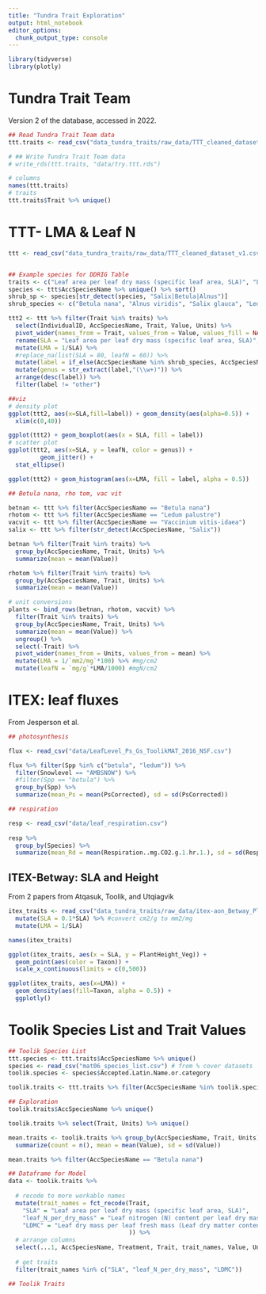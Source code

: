 ```yaml
---
title: "Tundra Trait Exploration"
output: html_notebook
editor_options: 
  chunk_output_type: console
---
```

```r
library(tidyverse)
library(plotly)
```

# Tundra Trait Team

Version 2 of the database, accessed in 2022. 

```r
## Read Tundra Trait Team data
ttt.traits <- read_csv("data_tundra_traits/raw_data/TTT_cleaned_dataset_v1.csv")

# ## Write Tundra Trait Team data 
# write_rds(ttt.traits, "data/try.ttt.rds")

# columns
names(ttt.traits) 
# traits
ttt.traits$Trait %>% unique()
```

# TTT- LMA & Leaf N
```r

ttt <- read_csv("data_tundra_traits/raw_data/TTT_cleaned_dataset_v1.csv")


## Example species for DDRIG Table
traits <- c("Leaf area per leaf dry mass (specific leaf area, SLA)", "Leaf nitrogen (N) content per leaf dry mass")
species <- ttt$AccSpeciesName %>% unique() %>% sort()
shrub_sp <- species[str_detect(species, "Salix|Betula|Alnus")]
shrub_species <- c("Betula nana", "Alnus viridis", "Salix glauca", "Ledum palustre", "Cassiope tetragona", "Vaccinium vitis-idaea", "Vaccinium uliginosum", "Eriophorum vaginatum", "Carex bigelowii")

ttt2 <- ttt %>% filter(Trait %in% traits) %>% 
  select(IndividualID, AccSpeciesName, Trait, Value, Units) %>% 
  pivot_wider(names_from = Trait, values_from = Value, values_fill = NA) %>% 
  rename(SLA = "Leaf area per leaf dry mass (specific leaf area, SLA)", leafN = "Leaf nitrogen (N) content per leaf dry mass") %>% 
  mutate(LMA = 1/SLA) %>% 
  #replace_na(list(SLA = 80, leafN = 60)) %>% 
  mutate(label = if_else(AccSpeciesName %in% shrub_species, AccSpeciesName, "other")) %>% 
  mutate(genus = str_extract(label,"(\\w+)")) %>% 
  arrange(desc(label)) %>% 
  filter(label != "other")

##viz
# density plot
ggplot(ttt2, aes(x=SLA,fill=label)) + geom_density(aes(alpha=0.5)) +
  xlim(c(0,40))

ggplot(ttt2) + geom_boxplot(aes(x = SLA, fill = label))
# scatter plot 
ggplot(ttt2, aes(x=SLA, y = leafN, color = genus)) + 
         geom_jitter() + 
  stat_ellipse()

ggplot(ttt2) + geom_histogram(aes(x=LMA, fill = label, alpha = 0.5))

## Betula nana, rho tom, vac vit

betnan <- ttt %>% filter(AccSpeciesName == "Betula nana")
rhotom <- ttt %>% filter(AccSpeciesName == "Ledum palustre")
vacvit <- ttt %>% filter(AccSpeciesName == "Vaccinium vitis-idaea")
salix <- ttt %>% filter(str_detect(AccSpeciesName, "Salix"))

betnan %>% filter(Trait %in% traits) %>% 
  group_by(AccSpeciesName, Trait, Units) %>% 
  summarize(mean = mean(Value))

rhotom %>% filter(Trait %in% traits) %>% 
  group_by(AccSpeciesName, Trait, Units) %>% 
  summarize(mean = mean(Value))

# unit conversions
plants <- bind_rows(betnan, rhotom, vacvit) %>% 
  filter(Trait %in% traits) %>% 
  group_by(AccSpeciesName, Trait, Units) %>% 
  summarize(mean = mean(Value)) %>% 
  ungroup() %>% 
  select(-Trait) %>% 
  pivot_wider(names_from = Units, values_from = mean) %>% 
  mutate(LMA = 1/`mm2/mg`*100) %>% #mg/cm2
  mutate(leafN = `mg/g`*LMA/1000) #mgN/cm2
```


# ITEX: leaf fluxes 

From Jesperson et al. 
```r

## photosynthesis

flux <- read_csv("data/LeafLevel_Ps_Gs_ToolikMAT_2016_NSF.csv")

flux %>% filter(Spp %in% c("betula", "ledum")) %>% 
  filter(Snowlevel == "AMBSNOW") %>% 
  #filter(Spp == "betula") %>%
  group_by(Spp) %>% 
  summarize(mean_Ps = mean(PsCorrected), sd = sd(PsCorrected))

## respiration

resp <- read_csv("data/leaf_respiration.csv")
  
resp %>% 
  group_by(Species) %>% 
  summarize(mean_Rd = mean(Respiration..mg.CO2.g.1.hr.1.), sd = sd(Respiration..mg.CO2.g.1.hr.1.))

```

## ITEX-Betway: SLA and Height 

From 2 papers from Atqasuk, Toolik, and Utqiagvik 
```r

itex_traits <- read_csv("data_tundra_traits/raw_data/itex-aon_Betway_PlantTraits_2018.csv",skip =1) %>% 
  mutate(SLA = 0.1*SLA) %>% #convert cm2/g to mm2/mg
  mutate(LMA = 1/SLA)

names(itex_traits)

ggplot(itex_traits, aes(x = SLA, y = PlantHeight_Veg)) + 
  geom_point(aes(color = Taxon)) + 
  scale_x_continuous(limits = c(0,500))

ggplot(itex_traits, aes(x=LMA)) + 
  geom_density(aes(fill=Taxon, alpha = 0.5)) +
  ggplotly()
```

# Toolik Species List and Trait Values 
```r
## Toolik Species List 
ttt.species <- ttt.traits$AccSpeciesName %>% unique()
species <- read_csv("mat06_species_list.csv") # from % cover datasets
toolik.species <- species$Accepted.Latin.Name.or.category

toolik.traits <- ttt.traits %>% filter(AccSpeciesName %in% toolik.species)

## Exploration
toolik.traits$AccSpeciesName %>% unique()

toolik.traits %>% select(Trait, Units) %>% unique()

mean.traits <- toolik.traits %>% group_by(AccSpeciesName, Trait, Units) %>% 
  summarize(count = n(), mean = mean(Value), sd = sd(Value))

mean.traits %>% filter(AccSpeciesName == "Betula nana")

## Dataframe for Model
data <- toolik.traits %>% 
  
  # recode to more workable names
  mutate(trait_names = fct_recode(Trait,
    "SLA" = "Leaf area per leaf dry mass (specific leaf area, SLA)",
    "leaf_N_per_dry_mass" = "Leaf nitrogen (N) content per leaf dry mass",
    "LDMC" = "Leaf dry mass per leaf fresh mass (Leaf dry matter content, LDMC)"
                                  )) %>% 
  # arrange columns
  select(...1, AccSpeciesName, Treatment, Trait, trait_names, Value, Units, everything()) %>% 
  
  # get traits
  filter(trait_names %in% c("SLA", "leaf_N_per_dry_mass", "LDMC"))

## Toolik Traits 

```


